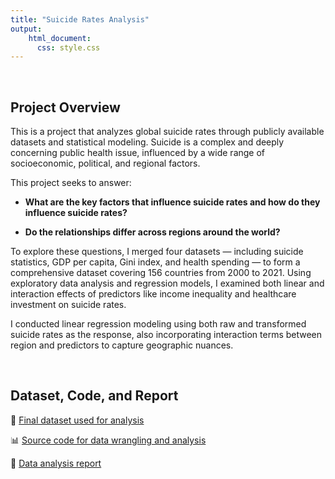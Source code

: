```yaml
---
title: "Suicide Rates Analysis"
output: 
    html_document:
      css: style.css
---
```


\

## Project Overview

This is a project that analyzes global suicide rates through publicly available datasets and statistical modeling. Suicide is a complex and deeply concerning public health issue, influenced by a wide range of socioeconomic, political, and regional factors.

This project seeks to answer:

- **What are the key factors that influence suicide rates and how do they influence suicide rates?**

- **Do the relationships differ across regions around the world?**

To explore these questions, I merged four datasets — including suicide statistics, GDP per capita, Gini index, and health spending — to form a comprehensive dataset covering 156 countries from 2000 to 2021. Using exploratory data analysis and regression models, I examined both linear and interaction effects of predictors like income inequality and healthcare investment on suicide rates.

I conducted linear regression modeling using both raw and transformed suicide rates as the response, also incorporating interaction terms between region and predictors to capture geographic nuances.

\

## Dataset, Code, and Report

📄 [Final dataset used for analysis](https://github.com/bluenut15/JSC370-project-web/blob/main/final_report/final_dataset.csv)

📊 [Source code for data wrangling and analysis](https://github.com/bluenut15/JSC370-project-web/blob/main/final_report/final_report.Rmd)

🔎 [Data analysis report](https://github.com/bluenut15/JSC370-project-web/blob/main/final_report/final_report.pdf)